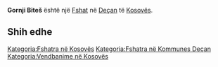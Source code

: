 {{Fshat në Kosovës
 | Emri                = Gornji Biteš
| srp_N_name = Gornji Biteš
| srp_N_FULL_NAME_RO = Gornji Biteš
| srp_N_FULL_NAME_ND_RO = Gornji Bites
| srp_N_SORT_NAME_RG = GORNJIBITES
| srp_N_FULL_NAME_RG = Gornji Biteš
| srp_N_FULL_NAME_ND_RG = Gornji Bites

 | Emri (Rasa dhanore) = 
 | Figura              = 
 | Shteti              = Kosovo
 | Komuna              = Deçan
 | Kodi postar         = 
 | Sipërfaqja          = 

 | Popullsia           = 

 | Regj. i popullsisë  = 
 | Dend. e popullsisë  = 
 | Faqja zyrtare       = 
 <!--- Koordinatat ----> 
 | Gjerësia            = 42.485278
 | Gjatësia            = 20.389167
 | Lartësia            = 
}}
'''Gornji Biteš''' është një [[Fshat]] në [[Deçan]] të [[Kosovës]].

<!-- == Gjeografia == -->
<!-- == Historia == -->
<!-- == Demografia == -->
== Shih edhe ==
{{Komuna Deçan}}
{{Kosovo-Administrata-Cung}}

[[Kategoria:Fshatra në Kosovës]]
[[Kategoria:Fshatra në Kommunes Deçan]]
[[Kategoria:Vendbanime në Kosovës]]